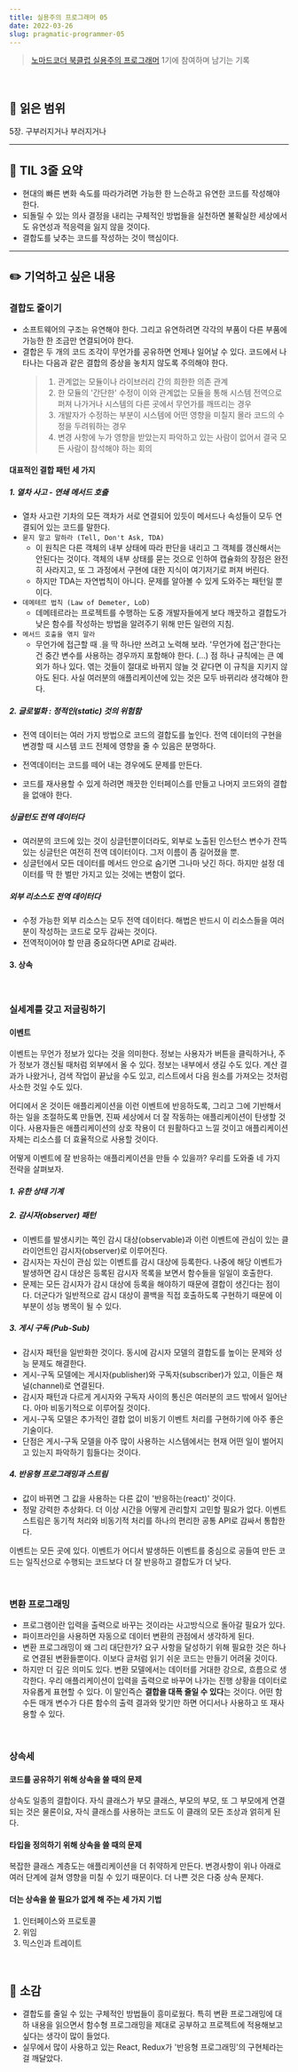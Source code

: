 ```yaml
---
title: 실용주의 프로그래머 05
date: 2022-03-26
slug: pragmatic-programmer-05
---
```


> [노마드코더 북클럽 실용주의 프로그래머](https://nomadcoders.co/pragmatic-programmer?utm_source=Nomad+Academy&utm_campaign=b21db3e0fc-EMAIL_CAMPAIGN_2022_03_11&utm_medium=email&utm_term=0_4313d957c9-b21db3e0fc-44797189&mc_cid=b21db3e0fc&mc_eid=ada1dd7049) 1기에 참여하며 남기는 기록

<br />

## 📖 읽은 범위

5장. 구부러지거나 부러지거나

---

## 📍 TIL 3줄 요약

- 현대의 빠른 변화 속도를 따라가려면 가능한 한 느슨하고 유연한 코드를 작성해야 한다.
- 되돌릴 수 있는 의사 결정을 내리는 구체적인 방법들을 실천하면 불확실한 세상에서도 유연성과 적응력을 잃지 않을 것이다.
- 결합도를 낮추는 코드를 작성하는 것이 핵심이다.

---

## ✏️ 기억하고 싶은 내용

### 결합도 줄이기

- 소프트웨어의 구조는 유연해야 한다. 그리고 유연하려면 각각의 부품이 다른 부품에 가능한 한 조금만 연결되어야 한다.
- 결합은 두 개의 코드 조각이 무언가를 공유하면 언제나 일어날 수 있다. 코드에서 나타나는 다음과 같은 결합의 증상을 놓치지 않도록 주의해야 한다.
  > 1. 관계없는 모듈이나 라이브러리 간의 희한한 의존 관계
  > 2. 한 모듈의 '간단한' 수정이 이와 관계없는 모듈을 통해 시스템 전역으로 퍼져 나가거나 시스템의 다른 곳에서 무언가를 깨뜨리는 경우
  > 3. 개발자가 수정하는 부분이 시스템에 어떤 영향을 미칠지 몰라 코드의 수정을 두려워하는 경우
  > 4. 변경 사항에 누가 영향을 받았는지 파악하고 있는 사람이 없어서 결국 모든 사람이 참석해야 하는 회의

#### 대표적인 결합 패턴 세 가지

##### 1. 열차 사고 - 연쇄 메서드 호출

- 열차 사고란 기차의 모든 객차가 서로 연결되어 있듯이 메서드나 속성들이 모두 연결되어 있는 코드를 말한다.
- `묻지 말고 말하라 (Tell, Don't Ask, TDA)`
  - 이 원칙은 다른 객체의 내부 상태에 따라 판단을 내리고 그 객체를 갱신해서는 안된다는 것이다. 객체의 내부 상태를 묻는 것으로 인하여 캡슐화의 장점은 완전히 사라지고, 또 그 과정에서 구현에 대한 지식이 여기저기로 퍼져 버린다.
  - 하지만 TDA는 자연법칙이 아니다. 문제를 알아볼 수 있게 도와주는 패턴일 뿐이다.
- `데메테르 법칙 (Law of Demeter, LoD)`
  - 데메테르라는 프로젝트를 수행하는 도중 개발자들에게 보다 깨끗하고 결합도가 낮은 함수를 작성하는 방법을 알려주기 위해 만든 일련의 지침.
- `메서드 호출을 엮지 말라`
  - 무언가에 접근할 때 .을 딱 하나만 쓰려고 노력해 보라. '무언가에 접근'한다는 건 중간 변수를 사용하는 경우까지 포함해야 한다. (...) 점 하나 규칙에는 큰 예외가 하나 있다. 엮는 것들이 절대로 바뀌지 않늘 것 같다면 이 규칙을 지키지 않아도 된다. 사실 여러분의 애플리케이션에 있는 것은 모두 바뀌리라 생각해야 한다.

##### 2. 글로벌화 : 정적인(static) 것의 위험함

- 전역 데이터는 여러 가지 방법으로 코드의 결합도를 높인다. 전역 데이터의 구현을 변경할 때 시스템 코드 전체에 영향을 줄 수 있음은 분명하다.

- 전역데이터는 코드를 떼어 내는 경우에도 문제를 만든다.
- 코드를 재사용할 수 있게 하려면 깨끗한 인터페이스를 만들고 나머지 코드와의 결합을 없애야 한다.

##### 싱글턴도 전역 데이터다

- 여러분의 코드에 있는 것이 싱글턴뿐이더라도, 외부로 노출된 인스턴스 변수가 잔뜩 있는 싱글턴은 여전히 전역 데이터이다. 그저 이름이 좀 길어졌을 뿐.
- 싱글턴에서 모든 데이터를 메서드 안으로 숨기면 그나마 낫긴 하다. 하지만 설정 데이터를 딱 한 벌만 가지고 있는 것에는 변함이 없다.

##### 외부 리소스도 전역 데이터다

- 수정 가능한 외부 리소스는 모두 전역 데이터다. 해법은 반드시 이 리소스들을 여러분이 작성하는 코드로 모두 감싸는 것이다.
- 전역적이어야 할 만큼 중요하다면 API로 감싸라.

#### 3. 상속

<br />

### 실세계를 갖고 저글링하기

#### 이벤트

이벤트는 무언가 정보가 있다는 것을 의미한다. 정보는 사용자가 버튼을 클릭하거나, 주가 정보가 갱신될 때처럼 외부에서 올 수 있다. 정보는 내부에서 생길 수도 있다. 계산 결과가 나왔거나, 검색 작업이 끝났을 수도 있고, 리스트에서 다음 원소를 가져오는 것처럼 사소한 것일 수도 있다.

어디에서 온 것이든 애플리케이션을 이런 이벤트에 반응하도록, 그리고 그에 기반해서 하는 일을 조절하도록 만들면, 진짜 세상에서 더 잘 작동하는 애플리케이션이 탄생할 것이다. 사용자들은 애플리케이션의 상호 작용이 더 원활하다고 느낄 것이고 애플리케이션 자체는 리소스를 더 효율적으로 사용할 것이다.

어떻게 이벤트에 잘 반응하는 애플리케이션을 만들 수 있을까? 우리를 도와줄 네 가지 전략을 살펴보자.

##### 1. 유한 상태 기계

##### 2. 감시자(observer) 패턴

- 이벤트를 발생시키는 쪽인 감시 대상(observable)과 이런 이벤트에 관심이 있는 클라이언트인 감시자(observer)로 이루어진다.
- 감시자는 자신이 관심 있는 이벤트를 감시 대상에 등록한다. 나중에 해당 이벤트가 발생하면 감시 대상은 등록된 감시자 목록을 보면서 함수들을 일일이 호출한다.
- 문제는 모든 감시자가 감시 대상에 등록을 해야하기 때문에 결합이 생긴다는 점이다. 더군다가 일반적으로 감시 대상이 콜백을 직접 호출하도록 구현하기 때문에 이 부분이 성능 병목이 될 수 있다.

##### 3. 게시 구독 (Pub-Sub)

- 감시자 패턴을 일반화한 것이다. 동시에 감시자 모델의 결합도를 높이는 문제와 성능 문제도 해결한다.
- 게시-구독 모델에는 게시자(publisher)와 구독자(subscriber)가 있고, 이들은 채널(channel)로 연결된다.
- 감시자 패턴과 다르게 게시자와 구독자 사이의 통신은 여러분의 코드 밖에서 일어난다. 아마 비동기적으로 이루어질 것이다.
- 게시-구독 모델은 추가적인 결합 없이 비동기 이벤트 처리를 구현하기에 아주 좋은 기술이다.
- 단점은 게시-구독 모델을 아주 많이 사용하는 시스템에서는 현재 어떤 일이 벌어지고 있는지 파악하기 힘들다는 것이다.

##### 4. 반응형 프로그래밍과 스트림

- 값이 바뀌면 그 값을 사용하는 다른 값이 '반응하는(react)' 것이다.
- 정말 강력한 추상화다. 더 이상 시간을 어떻게 관리할지 고민할 필요가 없다. 이벤트 스트림은 동기적 처리와 비동기적 처리를 하나의 편리한 공통 API로 감싸서 통합한다.

이벤트는 모든 곳에 있다. 이벤트가 어디서 발생하든 이벤트를 중심으로 공들여 만든 코드는 일직선으로 수행되는 코드보다 더 잘 반응하고 결합도가 더 낮다.

<br />

### 변환 프로그래밍

- 프로그램이란 입력을 출력으로 바꾸는 것이라는 사고방식으로 돌아갈 필요가 있다.
- 파이프라인을 사용하면 자동으로 데이터 변환의 관점에서 생각하게 된다.
- 변환 프로그래밍이 왜 그리 대단한가? 요구 사항을 달성하기 위해 필요한 것은 하나로 연결된 변환들뿐이다. 이보다 글처럼 읽기 쉬운 코드는 만들기 어려울 것이다.
- 하지만 더 깊은 의미도 있다. 변환 모델에서는 데이터를 거대한 강으로, 흐름으로 생각한다. 우리 애플리케이션이 입력을 출력으로 바꾸어 나가는 진행 상황을 데이터로 자유롭게 표현할 수 있다. 이 말인즉슨 **결합을 대폭 줄일 수 있다**는 것이다. 어떤 함수든 매개 변수가 다른 함수의 출력 결과와 맞기만 하면 어디서나 사용하고 또 재사용할 수 있다.

<br />

### 상속세

#### 코드를 공유하기 위해 상속을 쓸 때의 문제

상속도 일종의 결합이다. 자식 클래스가 부모 클래스, 부모의 부모, 또 그 부모에게 연결되는 것은 물론이요, 자식 클래스를 사용하는 코드도 이 클래의 모든 조상과 얽히게 된다.

#### 타입을 정의하기 위해 상속을 쓸 때의 문제

복잡한 클래스 계층도는 애플리케이션을 더 취약하게 만든다. 변경사항이 위나 아래로 여러 단계에 걸쳐 영향을 미칠 수 있기 때문이다. 더 나쁜 것은 다중 상속 문제다.

#### 더는 상속을 쓸 필요가 없게 해 주는 세 가지 기법

1. 인터페이스와 프로토콜
2. 위임
3. 믹스인과 트레이트

<br />

## 💭 소감

- 결합도를 줄일 수 있는 구체적인 방법들이 흥미로웠다. 특히 변환 프로그래밍에 대하 내용을 읽으면서 함수형 프로그래밍을 제대로 공부하고 프로젝트에 적용해보고 싶다는 생각이 많이 들었다.
- 실무에서 많이 사용하고 있는 React, Redux가 '반응형 프로그래밍'의 구현체라는걸 깨달았다.
